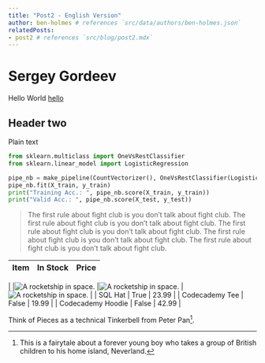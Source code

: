 ```yaml
---
title: "Post2 - English Version"
author: ben-holmes # references `src/data/authors/ben-holmes.json`
relatedPosts:
- post2 # references `src/blog/post2.mdx`
---
```


# Sergey Gordeev
Hello World [hello](#hello)

## Header two
Plain text

```python
from sklearn.multiclass import OneVsRestClassifier
from sklearn.linear_model import LogisticRegression

pipe_nb = make_pipeline(CountVectorizer(), OneVsRestClassifier(LogisticRegression(max_iter=1000)))
pipe_nb.fit(X_train, y_train)
print("Training Acc.: ", pipe_nb.score(X_train, y_train))
print("Valid Acc.: ", pipe_nb.score(X_test, y_test))
```

> The first rule about fight club is you don’t talk about fight club. The first rule about fight club is you don’t talk about fight club. The first rule about fight club is you don’t talk about fight club. The first rule about fight club is you don’t talk about fight club. The first rule about fight club is you don’t talk about fight club.

| Item              | In Stock | Price |
| :---------------- | :-------:| ----: |
| 
|<Image src={post2} alt="A rocketship in space." class="rounded-xl" /> |<Image src={post2} alt="A rocketship in space." class="rounded-xl" />   | <Image src={post2} alt="A rocketship in space." class="rounded-xl" /> |
| SQL Hat           |   True   | 23.99 |
| Codecademy Tee    |  False   | 19.99 |
| Codecademy Hoodie |  False   | 42.99 |

Think of Pieces as a technical Tinkerbell from Peter Pan[^2].

[^2]: This is a fairytale about a forever young boy who takes a group of British children to his home island, Neverland.
